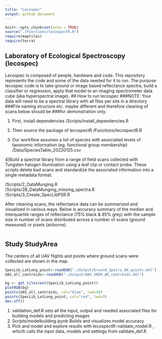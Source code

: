 ```yaml
---
title: "Lecospec"
output: github_document
---
```


```r
knitr::opts_chunk$set(echo = TRUE)
source("./Functions/lecospectR.R")
require(maptiles)
require(terra)
```
## Laboratory of Ecological Spectroscopy (lecospec)
Lecospec is composed of people, hardware and code. This repository represents the code and some of the data needed for 
it to run. The purpose lecospec code is to take ground or image based reflectance spectra, build a classifier or regression,
apply that model to an imaging spectrometer data cube (aka hyperspectral image). 
## How to run lecospec 
###NOTE: Your data will need to be a spectral library with all files per site in a directory
###File naming structure etc. maybe different and therefore cleaning of scans below should be
###for demonstration only.

1) First, install dependencies 
/Scripts/install_dependencies.R

2) Then source the package of lecospectR 
/Functions/lecospectR.R

3) Our workflow assumes a list of species with associated levels of taxonomic information (eg. functional group membership) 
/Data/SpeciesTable_20220125.csv

4)Build a spectral library from a range of field scans collected with Tungsten halogen illumination using a leaf clip or contact probe. 
These scripts delete bad scans and standardize the associated information into a single metadata format. 

/Scripts/2_DataMunging.R                                     
/Scripts/2B_DataMunging_missing_spectra.R   
/Scripts/3_Create_SpecLibPSR.R

After cleaning scans, the reflectance data can be summarized and visualized in various ways. Below is accuracy
summary of the median and interquartile ranges of reflectance (75% black & 95% grey) with the sample size in 
number of scans distributed across a number of scans (ground measured) or pixels (airborne).

```r

```

## Study StudyArea
The centers of all UAV flights and points where ground scans were collected are shown in the map.
```r
SpecLib_LatLong_point<-readOGR("./Output/Ground_Spetra_AK_points.kml") 
UAS_all_centroids<-readOGR("./Output/UAV_VNIR_AK_centroids.kml") 

bg <- get_tiles(ext(SpecLib_LatLong_point))
plotRGB(bg)
points(UAS_all_centroids, col="blue", lwd=10)
points(SpecLib_LatLong_point, col="red", lwd=3)
dev.off()
```

1) validation_def.R sets all the input, output and needed associated files for building models and predicting images
2) Scripts/modelbuilding.ipynb Builds and visualizes model accuracy
3) Pick and model and explore results with lecospectR::validate_model.R , whicih calls the input data, models and settings from validate_def.R


